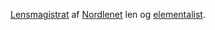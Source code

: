 {{title:Josef Almarik}}
{{author:Laura Holmegaard}}
{{timestamp:2009-09-19T18:27:28Z}}
{{copyright:Josef Almarik}}
[[Lensmagistrat]] af [[Nordlenet]] len og [[elementalist]].